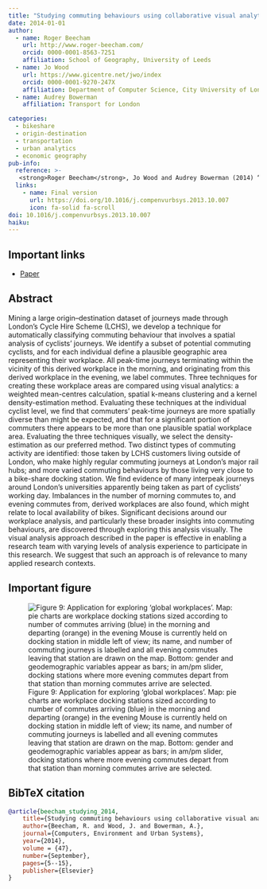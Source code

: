 ```yaml
---
title: "Studying commuting behaviours using collaborative visual analytics"
date: 2014-01-01
author:
  - name: Roger Beecham
    url: http://www.roger-beecham.com/
    orcid: 0000-0001-8563-7251
    affiliation: School of Geography, University of Leeds
  - name: Jo Wood
    url: https://www.gicentre.net/jwo/index
    orcid: 0000-0001-9270-247X
    affiliation: Department of Computer Science, City University of London
  - name: Audrey Bowerman
    affiliation: Transport for London

categories: 
  - bikeshare
  - origin-destination
  - transportation
  - urban analytics
  - economic geography
pub-info:
  reference: >-
   <strong>Roger Beecham</strong>, Jo Wood and Audrey Bowerman (2014) “Studying commuting behaviours using collaborative visual analytics”, <em>Computers, Environment and Urban Systems</em>, doi: <a href="https://doi.org/10.1016/j.compenvurbsys.2013.10.007"><code>10.1016/j.compenvurbsys.2013.10.007</code></a>
  links:
    - name: Final version
      url: https://doi.org/10.1016/j.compenvurbsys.2013.10.007
      icon: fa-solid fa-scroll
doi: 10.1016/j.compenvurbsys.2013.10.007
haiku:
---
```

## Important links

- [Paper](https://doi.org/10.1016/j.compenvurbsys.2013.10.007)


## Abstract

Mining a large origin–destination dataset of journeys made through London’s Cycle Hire Scheme (LCHS), we develop a technique for automatically classifying commuting behaviour that involves a spatial analysis of cyclists’ journeys. We identify a subset of potential commuting cyclists, and for each individual define a plausible geographic area representing their workplace. All peak-time journeys terminating within the vicinity of this derived workplace in the morning, and originating from this derived workplace in the evening, we label commutes. Three techniques for creating these workplace areas are compared using visual analytics: a weighted mean-centres calculation, spatial k-means clustering and a kernel density-estimation method. Evaluating these techniques at the individual cyclist level, we find that commuters’ peak-time journeys are more spatially diverse than might be expected, and that for a significant portion of commuters there appears to be more than one plausible spatial workplace area. Evaluating the three techniques visually, we select the density-estimation as our preferred method. Two distinct types of commuting activity are identified: those taken by LCHS customers living outside of London, who make highly regular commuting journeys at London’s major rail hubs; and more varied commuting behaviours by those living very close to a bike-share docking station. We find evidence of many interpeak journeys around London’s universities apparently being taken as part of cyclists’ working day. Imbalances in the number of morning commutes to, and evening commutes from, derived workplaces are also found, which might relate to local availability of bikes. Significant decisions around our workplace analysis, and particularly these broader insights into commuting behaviours, are discovered through exploring this analysis visually. The visual analysis approach described in the paper is effective in enabling a research team with varying levels of analysis experience to participate in this research. We suggest that such an approach is of relevance to many applied research contexts.

## Important figure


![Figure 9: Application for exploring ‘global workplaces’. Map: pie charts are workplace docking stations sized according to number of commutes arriving (blue) in the morning and departing (orange) in the evening Mouse is currently held on docking station in middle left of view; its name, and number of commuting journeys is labelled and all evening commutes leaving that station are drawn on the map. Bottom: gender and geodemographic variables appear as bars; in am/pm slider, docking stations where more evening commutes depart from that station than morning commutes arrive are selected.](featured.png)


## BibTeX citation

```bibtex
@article{beecham_studying_2014,
  	title={Studying commuting behaviours using collaborative visual analytics},
  	author={Beecham, R. and Wood, J. and Bowerman, A.},
  	journal={Computers, Environment and Urban Systems},
  	year={2014},
	volume = {47},
  	number={September},
  	pages={5--15},
  	publisher={Elsevier}
}
```








